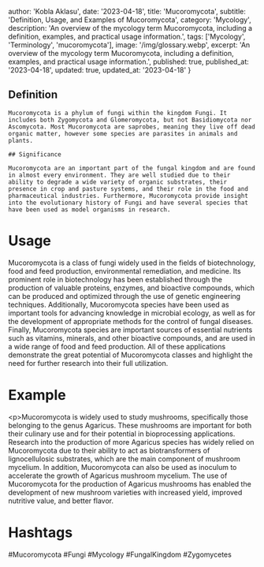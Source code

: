 
  author: 'Kobla Aklasu',
  date: '2023-04-18',
  title: 'Mucoromycota',
  subtitle: 'Definition, Usage, and Examples of Mucoromycota',
  category: 'Mycology',
  description: 'An overview of the mycology term Mucoromycota, including a definition, examples, and practical usage information.',
  tags: ['Mycology', 'Terminology', 'mucoromycota'],
  image: '/img/glossary.webp',
  excerpt: 'An overview of the mycology term Mucoromycota, including a definition, examples, and practical usage information.',
  published: true,
  published_at: '2023-04-18',
  updated: true,
  updated_at: '2023-04-18'
}




## Definition
    
    Mucoromycota is a phylum of fungi within the kingdom Fungi. It includes both Zygomycota and Glomeromycota, but not Basidiomycota nor Ascomycota. Most Mucoromycota are saprobes, meaning they live off dead organic matter, however some species are parasites in animals and plants. 
    
    ## Significance
    
    Mucoromycota are an important part of the fungal kingdom and are found in almost every environment. They are well studied due to their ability to degrade a wide variety of organic substrates, their presence in crop and pasture systems, and their role in the food and pharmaceutical industries. Furthermore, Mucoromycota provide insight into the evolutionary history of Fungi and have several species that have been used as model organisms in research.

# Usage

Mucoromycota is a class of fungi widely used in the fields of biotechnology, food and feed production, environmental remediation, and medicine. Its prominent role in biotechnology has been established through the production of valuable proteins, enzymes, and bioactive compounds, which can be produced and optimized through the use of genetic engineering techniques. Additionally, Mucoromycota species have been used as important tools for advancing knowledge in microbial ecology, as well as for the development of appropriate methods for the control of fungal diseases. Finally, Mucoromycota species are important sources of essential nutrients such as vitamins, minerals, and other bioactive compounds, and are used in a wide range of food and feed production. All of these applications demonstrate the great potential of Mucoromycota classes and highlight the need for further research into their full utilization.

# Example

&lt;p&gt;Mucoromycota is widely used to study mushrooms, specifically those belonging to the genus Agaricus. These mushrooms are important for both their culinary use and for their potential in bioprocessing applications. Research into the production of more Agaricus species has widely relied on Mucoromycota due to their ability to act as biotransformers of lignocellulosic substrates, which are the main component of mushroom mycelium. In addition, Mucoromycota can also be used as inoculum to accelerate the growth of Agaricus mushroom mycelium. The use of Mucoromycota for the production of Agaricus mushrooms has enabled the development of new mushroom varieties with increased yield, improved nutritive value, and better flavor.

# Hashtags

#Mucoromycota #Fungi #Mycology #FungalKingdom #Zygomycetes

